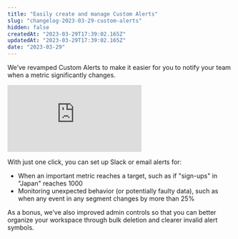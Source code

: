 ```yaml
---
title: "Easily create and manage Custom Alerts"
slug: "changelog-2023-03-29-custom-alerts"
hidden: false
createdAt: "2023-03-29T17:39:02.165Z"
updatedAt: "2023-03-29T17:39:02.165Z"
date: "2023-03-29"
---
```


We’ve revamped Custom Alerts to make it easier for you to notify your team when a metric significantly changes.

<div style={{position: 'relative', paddingBottom: '64.90384615384616%', height: 0}}><iframe src="https://www.loom.com/embed/2feb00896e90458e8d085495a2e62f14" frameBorder="0" webkitallowfullscreen="true" mozallowfullscreen="true" allowFullScreen style={{position: 'absolute', 'top': 0, 'left': 0, 'width': '100%', 'height': '100%'}}></iframe></div>

With just one click, you can set up Slack or email alerts for:

- When an important metric reaches a target, such as if "sign-ups" in "Japan" reaches 1000
- Monitoring unexpected behavior (or potentially faulty data), such as when any event in any segment changes by more than 25%

As a bonus, we’ve also improved admin controls so that you can better organize your workspace through bulk deletion and clearer invalid alert symbols.

